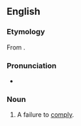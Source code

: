 ==English==

===Etymology===
From {{prefix|en|non|compliance}}.

===Pronunciation===
* {{rhymes|aɪəns|lang=en}}

===Noun===
{{en-noun|~}}

# A failure to [[comply]].